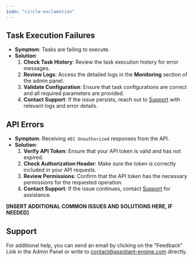 ```yaml
---
icon: "circle-exclamation"
---
```


## **Task Execution Failures**

- **Symptom**: Tasks are failing to execute.
- **Solution**:
  1. **Check Task History**: Review the task execution history for error messages.
  2. **Review Logs**: Access the detailed logs in the **Monitoring** section of the admin panel.
  3. **Validate Configuration**: Ensure that task configurations are correct and all required parameters are provided.
  4. **Contact Support**: If the issue persists, reach out to [Support](contact@assistant-engine.com) with relevant logs and error details.

## **API Errors**

- **Symptom**: Receiving `401 Unauthorized` responses from the API.
- **Solution**:
  1. **Verify API Token**: Ensure that your API token is valid and has not expired.
  2. **Check Authorization Header**: Make sure the token is correctly included in your API requests.
  3. **Review Permissions**: Confirm that the API token has the necessary permissions for the requested operation.
  4. **Contact Support**: If the issue continues, contact [Support](contact@assistant-engine.com) for assistance.

**[INSERT ADDITIONAL COMMON ISSUES AND SOLUTIONS HERE, IF NEEDED]**

## **Support**

For additional help, you can send an email by clicking on the "Feedback" Link in the Admin Panel or write to [contact@assistant-engine.com](contact@assistant-engine.com) directly.